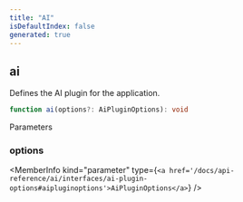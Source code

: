 ```yaml
---
title: "AI"
isDefaultIndex: false
generated: true
---
```



<!-- This file was generated from the CommandKit source. Do not modify. Instead, re-run the "docgen" script -->


## ai

<GenerationInfo sourceFile="packages/ai/src/index.ts" sourceLine="53" packageName="@commandkit/ai" />

Defines the AI plugin for the application.

```ts title="Signature"
function ai(options?: AiPluginOptions): void
```
Parameters

### options

<MemberInfo kind="parameter" type={`<a href='/docs/api-reference/ai/interfaces/ai-plugin-options#aipluginoptions'>AiPluginOptions</a>`} />

